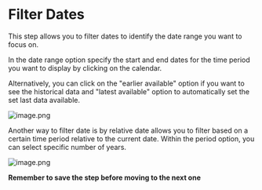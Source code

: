 # Filter Dates


This step allows you to filter dates to identify the date range you want to focus on.

In the date range option specify the start and end dates for the time period you want to display by clicking on the calendar.

Alternatively, you can click on the "earlier available" option if you want to see the historical data  and "latest available" option to automatically set the set last data available.


![image.png](https://alphacast-images.s3.us-west-2.amazonaws.com/next-s3-uploads/296f67d7-370c-4f0e-a677-bec35fae3391/filter.jpg)

Another way to filter date is by relative date allows you to filter based on a certain time period relative to the current date.
Within the period option, you can select specific number of years.

![image.png](https://alphacast-images.s3.us-west-2.amazonaws.com/next-s3-uploads/2081f6a7-9fc4-4323-b964-ece432317b70/filter2.jpg)


**Remember to save the step before moving to the next one**
